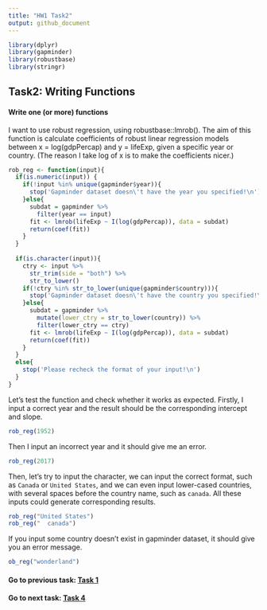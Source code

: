 ```yaml
---
title: "HW1 Task2"
output: github_document
---
```


```r
library(dplyr)
library(gapminder)
library(robustbase)
library(stringr)
```

## Task2: Writing Functions

#### Write one (or more) functions

I want to use robust regression, using robustbase::lmrob(). The aim of this function is calculate coefficients of robust linear regression models between x = log(gdpPercap) and y = lifeExp, given a specific year or country. (The reason I take log of x is to make the coefficients nicer.)

```r
rob_reg <- function(input){
  if(is.numeric(input)) {
    if(!input %in% unique(gapminder$year)){
      stop('Gapminder dataset doesn\'t have the year you specified!\n')
    }else{
      subdat = gapminder %>%
        filter(year == input)
      fit <- lmrob(lifeExp ~ I(log(gdpPercap)), data = subdat)
      return(coef(fit))
    }
  }
  
  if(is.character(input)){
    ctry <- input %>%
      str_trim(side = "both") %>%
      str_to_lower()
    if(!ctry %in% str_to_lower(unique(gapminder$country))){
      stop('Gapminder dataset doesn\'t have the country you specified!\n')
    }else{
      subdat = gapminder %>%
        mutate(lower_ctry = str_to_lower(country)) %>%
        filter(lower_ctry == ctry)
      fit <- lmrob(lifeExp ~ I(log(gdpPercap)), data = subdat)
      return(coef(fit))
    }
  }
  else{
    stop('Please recheck the format of your input!\n')
  }
}
```

Let's test the function and check whether it works as expected. Firstly, I input a correct year and the result should be the corresponding intercept and slope. 

```r
rob_reg(1952)
```

Then I input an incorrect year and it should give me an error. 

```r
rob_reg(2017)
```

Then, let's try to input the character, we can input the correct format, such as `Canada` or `United States`, and we can even input lower-cased countries, with several spaces before the country name, such as `   canada`. All these inputs could generate corresponding results. 

```r
rob_reg("United States")
rob_reg("  canada")
```

If you input some country doesn't exist in gapminder dataset, it should give you an error message. 

```r
ob_reg("wonderland")
```

#### Go to previous task: [Task 1](https://github.com/zxkathy/STAT547M_Zhao_Xin_HW/blob/master/HW1/Task1/HW01_1.md)

#### Go to next task: [Task 4](https://github.com/zxkathy/STAT547M_Zhao_Xin_HW/blob/master/HW1/Task4/HW01_4.md)


